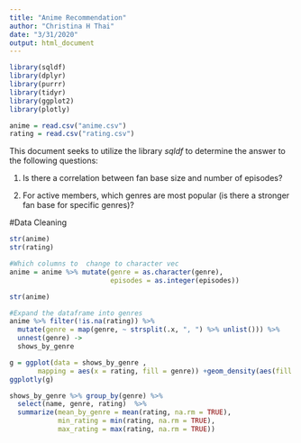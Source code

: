```yaml
---
title: "Anime Recommendation"
author: "Christina H Thai"
date: "3/31/2020"
output: html_document
---
```



```r
library(sqldf)
library(dplyr)
library(purrr)
library(tidyr)
library(ggplot2)
library(plotly)
```


```r
anime = read.csv("anime.csv")
rating = read.csv("rating.csv")
```


This document seeks to utilize the library *sqldf* to determine the answer to the following questions: <br>

1. Is there a correlation between fan base size and number of episodes?

2. For active members, which genres are most popular (is there a stronger fan base for specific genres)?


#Data Cleaning
```r
str(anime)
str(rating)
```


```r
#Which columns to  change to character vec
anime = anime %>% mutate(genre = as.character(genre),
                         episodes = as.integer(episodes))


```

```r
str(anime)

```



```r

#Expand the dataframe into genres 
anime %>% filter(!is.na(rating)) %>% 
  mutate(genre = map(genre, ~ strsplit(.x, ", ") %>% unlist())) %>% 
  unnest(genre) ->
  shows_by_genre
```

```r
g = ggplot(data = shows_by_genre , 
       mapping = aes(x = rating, fill = genre)) +geom_density(aes(fill = genre), alpha = 0.4)
ggplotly(g)
```



```r
shows_by_genre %>% group_by(genre) %>% 
  select(name, genre, rating)  %>% 
  summarize(mean_by_genre = mean(rating, na.rm = TRUE), 
            min_rating = min(rating, na.rm = TRUE),
            max_rating = max(rating, na.rm = TRUE))
```
